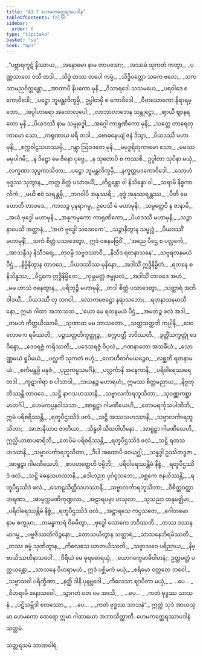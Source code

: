 ```yaml
---
title: "41.7 ဟေမကတ္ထေရအပဒါန"
tableOfContents: false
sidebar:
  order: 8
type: "tipitaka"
basket: "su"
book: "ap1"
---
```



<DynamicBreadcrumb />

<Division number="183" book="ap1">

<Paragraph number="5041" type="verses" book="ap1">
_“ပဗ္ဘာရကူဋံ နိဿာယ,_  
_အနောမော နာမ တာပသော;_  
_အဿမံ သုကတံ ကတွာ,_  
_ပဏ္ဏသာလေ ဝသီ တဒါ._  

</Paragraph>

</Division>
<Division number="184" book="ap1">

<Paragraph number="5042" type="verses" book="ap1">
_သိဒ္ဓံ တဿ တပေါ ကမ္မံ,_  
_သိဒ္ဓိပတ္တော သကေ ဗလေ;_  
_သကသာမညဝိက္ကန္တော,_  
_အာတာပီ နိပကော မုနိ._  

</Paragraph>

</Division>
<Division number="185" book="ap1">

<Paragraph number="5043" type="verses" book="ap1">
_ဝိသာရဒေါ သသမယေ,_  
_ပရဝါဒေ စ ကောဝိဒေါ;_  
_ပဋ္ဌော ဘူမန္တလိက္ခမှိ,_  
ဥပ္ပါတမှိ စ ကောဝိဒေါ._  

</Paragraph>

</Division>
<Division number="186" book="ap1">

<Paragraph number="5044" type="verses" book="ap1">
_ဝီတသောကော နိရာရမ္ဘော,_  
_အပ္ပါဟာရော အလောလုပေါ;_  
_လာဘာလာဘေန သန္တုဋ္ဌော,_  
_ဈာယီ ဈာနရတော မုနိ._  

</Paragraph>

</Division>
<Division number="187" book="ap1">

<Paragraph number="5045" type="verses" book="ap1">
_ပိယဒဿီ နာမ သမ္ဗုဒ္ဓေါ,_  
_အဂ္ဂေါ ကာရုဏိကော မုနိ;_  
_သတ္တေ တာရေတုကာမော သော,_  
_ကရုဏာယ ဖရီ တဒါ._  

</Paragraph>

</Division>
<Division number="188" book="ap1">

<Paragraph number="5046" type="verses" book="ap1">
_ဗောဓနေယျံ ဇနံ ဒိသွာ,_  
_ပိယဒဿီ မဟာမုနိ;_  
_စက္ကဝါဠသဟဿမ္ပိ,_  
_ဂန္တွာ ဩဝဒတေ မုနိ._  

</Paragraph>

</Division>
<Division number="189" book="ap1">

<Paragraph number="5047" type="verses" book="ap1">
_မမုဒ္ဓရိတုကာမော သော,_  
_မမဿမမုပါဂမိ;_  
_န ဒိဋ္ဌော မေ ဇိနော ပုဗ္ဗေ,_  
_န သုတောပိ စ ကဿစိ._  

</Paragraph>

</Division>
<Division number="190" book="ap1">

<Paragraph number="5048" type="verses" book="ap1">
ဥပ္ပါတာ သုပိနာ မယှံ,_  
_လက္ခဏာ သုပ္ပကာသိတာ;_  
_ပဋ္ဌော ဘူမန္တလိက္ခမှိ,_  
_နက္ခတ္တပဒကောဝိဒေါ._  

</Paragraph>

</Division>
<Division number="191" book="ap1">

<Paragraph number="5049" type="verses" book="ap1">
_သောဟံ ဗုဒ္ဓဿ သုတွာန,_  
_တတ္ထ စိတ္တံ ပသာဒယိံ;_  
_တိဋ္ဌန္တော ဝါ နိသိန္နော ဝါ,_  
_သရာမိ နိစ္စကာလိကံ._  

</Paragraph>

</Division>
<Division number="192" book="ap1">

<Paragraph number="5050" type="verses" book="ap1">
_မယိ ဧဝံ သရန္တမှိ,_  
_ဘဂဝါပိ အနုဿရိ;_  
_ဗုဒ္ဓံ အနုဿရန္တဿ,_  
_ပီတိ မေ ဟောတိ တာဝဒေ._  

</Paragraph>

</Division>
<Division number="193" book="ap1">

<Paragraph number="5051" type="verses" book="ap1">
_ကာလဉ္စ ပုနရာဂမ္မ,_  
ဥပေသိ မံ မဟာမုနိ;_  
_သမ္ပတ္တေပိ န ဇာနာမိ,_  
_အယံ ဗုဒ္ဓေါ မဟာမုနိ._  

</Paragraph>

</Division>
<Division number="194" book="ap1">

<Paragraph number="5052" type="verses" book="ap1">
_အနုကမ္ပကော ကာရုဏိကော,_  
_ပိယဒဿီ မဟာမုနိ;_  
_သဉ္ဇာနာပေသိ အတ္တာနံ,_  
_‘အဟံ ဗုဒ္ဓေါ သဒေဝကေ’._  

</Paragraph>

</Division>
<Division number="195" book="ap1">

<Paragraph number="5053" type="verses" book="ap1">
_သဉ္ဇာနိတွာန သမ္ဗုဒ္ဓံ,_  
_ပိယဒဿိံ မဟာမုနိံ;_  
_သကံ စိတ္တံ ပသာဒေတွာ,_  
ဣဒံ ဝစနမဗြဝိံ._  

</Paragraph>

</Division>
<Division number="196" book="ap1">

<Paragraph number="5054" type="verses" book="ap1">
_‘အညေ ပီဌေ စ ပလ္လင်္ကေ,_  
_အာသန္ဒီသု နိသီဒရေ;_  
_တုဝမ္ပိ သဗ္ဗဒဿာဝီ,_  
_နိသီဒ ရတနာသနေ’._  

</Paragraph>

</Division>
<Division number="197" book="ap1">

<Paragraph number="5055" type="verses" book="ap1">
_သဗ္ဗရတနမယံ ပီဌံ,_  
_နိမ္မိနိတွာန တာဝဒေ;_  
_ပိယဒဿိဿ မုနိနော,_  
_အဒါသိံ ဣဒ္ဓိနိမ္မိတံ._  

</Paragraph>

</Division>
<Division number="198" book="ap1">

<Paragraph number="5056" type="verses" book="ap1">
_ရတနေ စ နိသိန္နဿ,_  
_ပီဌကေ ဣဒ္ဓိနိမ္မိတေ;_  
_ကုမ္ဘမတ္တံ ဇမ္ဗုဖလံ,_  
_အဒါသိံ တာဝဒေ အဟံ._  

</Paragraph>

</Division>
<Division number="199" book="ap1">

<Paragraph number="5057" type="verses" book="ap1">
_မမ ဟာသံ ဇနေတွာန,_  
_ပရိဘုဉ္ဇိ မဟာမုနိ;_  
_တဒါ စိတ္တံ ပသာဒေတွာ,_  
_သတ္ထာရံ အဘိဝါဒယိံ._  

</Paragraph>

</Division>
<Division number="200" book="ap1">

<Paragraph number="5058" type="verses" book="ap1">
_ပိယဒဿီ တု ဘဂဝါ,_  
_လောကဇေဋ္ဌော နရာသဘော;_  
_ရတနာသနမာသီနော,_  
ဣမာ ဂါထာ အဘာသထ._  

</Paragraph>

</Division>
<Division number="201" book="ap1">

<Paragraph number="5059" type="verses" book="ap1">
_‘ယော မေ ရတနမယံ ပီဌံ,_  
_အမတဉ္စ ဖလံ အဒါ;_  
_တမဟံ ကိတ္တယိဿာမိ,_  
_သုဏာထ မမ ဘာသတော._  

</Paragraph>

</Division>
<Division number="202" book="ap1">

<Paragraph number="5060" type="verses" book="ap1">
_သတ္တသတ္တတိ ကပ္ပါနိ,_  
_ဒေဝလောကေ ရမိဿတိ;_  
_ပဉ္စသတ္တတိက္ခတ္တုဉ္စ,_  
_စက္ကဝတ္တီ ဘဝိဿတိ._  

</Paragraph>

</Division>
<Division number="203" book="ap1">

<Paragraph number="5061" type="verses" book="ap1">
_ဒွတ္တိံသက္ခတ္တုံ ဒေဝိန္ဒော,_  
_ဒေဝရဇ္ဇံ ကရိဿတိ;_  
_ပဒေသရဇ္ဇံ ဝိပုလံ,_  
_ဂဏနာတော အသင်္ခိယံ._  

</Paragraph>

</Division>
<Division number="204" book="ap1">

<Paragraph number="5062" type="verses" book="ap1">
_သောဏ္ဏမယံ ရူပိမယံ,_  
_ပလ္လင်္ကံ သုကတံ ဗဟုံ;_  
_လောဟိတင်္ဂမယဉ္စေဝ,_  
_လစ္ဆတိ ရတနာမယံ._  

</Paragraph>

</Division>
<Division number="205" book="ap1">

<Paragraph number="5063" type="verses" book="ap1">
_စင်္ကမန္တမ္ပိ မနုဇံ,_  
_ပုညကမ္မသမင်္ဂိနံ;_  
_ပလ္လင်္ကာနိ အနေကာနိ,_  
_ပရိဝါရေဿရေ တဒါ._  

</Paragraph>

</Division>
<Division number="206" book="ap1">

<Paragraph number="5064" type="verses" book="ap1">
_ကူဋာဂါရာ စ ပါသာဒါ,_  
_သယနဉ္စ မဟာရဟံ;_  
ဣမဿ စိတ္တမညာယ,_  
_နိဗ္ဗတ္တိဿန္တိ တာဝဒေ._  

</Paragraph>

</Division>
<Division number="207" book="ap1">

<Paragraph number="5065" type="verses" book="ap1">
_သဋ္ဌိ နာဂသဟဿာနိ,_  
_သဗ္ဗာလင်္ကာရဘူသိတာ;_  
_သုဝဏ္ဏကစ္ဆာ မာတင်္ဂါ,_  
_ဟေမကပ္ပနဝါသသာ._  

</Paragraph>

</Division>
<Division number="208" book="ap1">

<Paragraph number="5066" type="verses" book="ap1">
_အာရူဠှာ ဂါမဏီယေဟိ,_  
_တောမရင်္ကုသပါဏိဘိ;_  
ဣမံ ပရိစရိဿန္တိ,_  
_ရတ္နပီဌဿိဒံ ဖလံ._  

</Paragraph>

</Division>
<Division number="209" book="ap1">

<Paragraph number="5067" type="verses" book="ap1">
_သဋ္ဌိ အဿသဟဿာနိ,_  
_သဗ္ဗာလင်္ကာရဘူသိတာ;_  
_အာဇာနီယာဝ ဇာတိယာ,_  
_သိန္ဓဝါ သီဃဝါဟိနော._  

</Paragraph>

</Division>
<Division number="210" book="ap1">

<Paragraph number="5068" type="verses" book="ap1">
_အာရူဠှာ ဂါမဏီယေဟိ,_  
ဣလ္လိယာစာပဓာရိဘိ;_  
_တေပိမံ ပရိစရိဿန္တိ,_  
_ရတ္နပီဌဿိဒံ ဖလံ._  

</Paragraph>

</Division>
<Division number="211" book="ap1">

<Paragraph number="5069" type="verses" book="ap1">
_သဋ္ဌိ ရထသဟဿာနိ,_  
_သဗ္ဗာလင်္ကာရဘူသိတာ;_  
_ဒီပါ အထောပိ ဝေယဂ္ဃါ,_  
_သန္နဒ္ဓါ ဥဿိတဒ္ဓဇာ._  

</Paragraph>

</Division>
<Division number="212" book="ap1">

<Paragraph number="5070" type="verses" book="ap1">
_အာရူဠှာ ဂါမဏီယေဟိ,_  
_စာပဟတ္ထေဟိ ဝမ္မိဘိ;_  
_ပရိဝါရေဿန္တိမံ နိစ္စံ,_  
_ရတ္နပီဌဿိဒံ ဖလံ._  

</Paragraph>

</Division>
<Division number="213" book="ap1">

<Paragraph number="5071" type="verses" book="ap1">
_သဋ္ဌိ ဓေနုသဟဿာနိ,_  
_ဒေါဟညာ ပုင်္ဂဝူသဘေ;_  
_ဝစ္ဆကေ ဇနယိဿန္တိ,_  
_ရတ္နပီဌဿိဒံ ဖလံ._  

</Paragraph>

</Division>
<Division number="214" book="ap1">

<Paragraph number="5072" type="verses" book="ap1">
_သောဠသိတ္ထိသဟဿာနိ,_  
_သဗ္ဗာလင်္ကာရဘူသိတာ;_  
_ဝိစိတ္တဝတ္ထာဘရဏာ,_  
_အာမုက္ကမဏိကုဏ္ဍလာ._  

</Paragraph>

</Division>
<Division number="215" book="ap1">

<Paragraph number="5073" type="verses" book="ap1">
_အဠာရပမှာ ဟသုလာ,_  
_သုသညာ တနုမဇ္ဈိမာ;_  
_ပရိဝါရေဿန္တိမံ နိစ္စံ,_  
_ရတ္နပီဌဿိဒံ ဖလံ._  

</Paragraph>

</Division>
<Division number="216" book="ap1">

<Paragraph number="5074" type="verses" book="ap1">
_အဋ္ဌာရသေ ကပ္ပသတေ,_  
_ဂေါတမော နာမ စက္ခုမာ;_  
_တမန္ဓကာရံ ဝိဓမိတွာ,_  
_ဗုဒ္ဓေါ လောကေ ဘဝိဿတိ._  

</Paragraph>

</Division>
<Division number="217" book="ap1">

<Paragraph number="5075" type="verses" book="ap1">
_တဿ ဒဿနမာဂမ္မ,_  
_ပဗ္ဗဇိဿတိကိဉ္စနော;_  
_တောသယိတွာန သတ္ထာရံ,_  
_သာသနေဘိရမိဿတိ._  

</Paragraph>

</Division>
<Division number="218" book="ap1">

<Paragraph number="5076" type="verses" book="ap1">
_တဿ ဓမ္မံ သုဏိတွာန,_  
_ကိလေသေ ဃာတယိဿတိ;_  
_သဗ္ဗာသဝေ ပရိညာယ,_  
_နိဗ္ဗာယိဿတိနာသဝေါ’._  

</Paragraph>

</Division>
<Division number="219" book="ap1">

<Paragraph number="5077" type="verses" book="ap1">
_ဝီရိယံ မေ ဓုရဓောရယှံ,_  
_ယောဂက္ခေမာဓိဝါဟနံ;_  
ဥတ္တမတ္ထံ ပတ္ထယန္တော,_  
_သာသနေ ဝိဟရာမဟံ._  

</Paragraph>

</Division>
<Division number="220" book="ap1">

<Paragraph number="5078" type="verses" book="ap1">
ဣဒံ ပစ္ဆိမကံ မယှံ,_  
_စရိမော ဝတ္တတေ ဘဝေါ;_  
_သဗ္ဗာသဝါ ပရိက္ခီဏာ,_  
_နတ္ထိ ဒါနိ ပုနဗ္ဘဝေါ._  

</Paragraph>

</Division>
<Division number="221" book="ap1">

<Paragraph number="5079" type="verses" book="ap1">
_ကိလေသာ ဈာပိတာ မယှံ,_  
_ …ပေ… _  
_ဝိဟရာမိ အနာသဝေါ._  

</Paragraph>

</Division>
<Division number="222" book="ap1">

<Paragraph number="5080" type="verses" book="ap1">
_သွာဂတံ ဝတ မေ အာသိ,_  
_ …ပေ… _  
_ကတံ ဗုဒ္ဓဿ သာသနံ._  

</Paragraph>

</Division>
<Division number="223" book="ap1">

<Paragraph number="5081" type="verses" book="ap1">
_ပဋိသမ္ဘိဒါ စတဿော,_  
_ …ပေ… _  
_ကတံ ဗုဒ္ဓဿ သာသနံ”._  

</Paragraph>

<Paragraph number="5082" book="ap1">
ဣတ္ထံ သုဒံ အာယသ္မာ ဟေမကော ထေရော ဣမာ ဂါထာယော အဘာသိတ္ထာတိ.

</Paragraph>
</Division>

<Paragraph number="5083" type="center" book="ap1">
ဟေမကတ္ထေရဿာပဒါနံ သတ္တမံ.

  
သတ္တရသမံ ဘာဏဝါရံ.
</Paragraph>